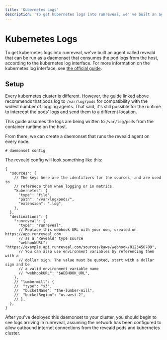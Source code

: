 ```yaml
---
title: 'Kubernetes Logs'
description: 'To get kubernetes logs into runreveal, we''ve built an agent called reveald that'
---
```


# Kubernetes Logs

To get kubernetes logs into runreveal, we've built an agent called reveald that
can be run as a daemonset that consumes the pod logs from the host, according to
the kubernetes log interface.  For more information on the kubernetes log
interface, see [the official
guide](https://kubernetes.io/docs/concepts/cluster-administration/logging/).

## Setup

Every kubernetes cluster is different.  However, the guide linked above
recommends that pods log to `/var/log/pods` for compatibility with the widest
number of logging agents.  That said, it's still possible for the runtime to
intercept the pods' logs and send them to a different location.

This guide assumes the logs are being written to `/var/log/pods` from the
container runtime on the host.

From there, we can create a daemonset that runs the reveald agent on every node.

```
# daemonset config
```

The reveald config will look something like this:

```
{
  "sources": {
    // The keys here are the identifiers for the sources, and are used to
    // refernece them when logging or in metrics.
    "kubernetes": {
      "type": "file",
      "path": "/var/log/pods/",
      "extension": ".log",
    },
  },
  "destinations": {
    "runreveal": {
      "type": "runreveal",
      // Replace this webhook URL with your own, created on https://app.runreveal.com
      // as a "Reveald" type source
      "webhookURL": "https://example.api.runreveal.com/sources/kawa/webhook/0123456789",
      // You can also use environment variables by referencing them with a
      // dollar sign. The value must be quoted, start with a dollar sign and be
      // a valid environment variable name
      // "webhookURL": "$WEBHOOK_URL",
    },
    // "lumbermill": {
    //  "type": "s3",
    //  "bucketName": "the-lumber-mill",
    //  "bucketRegion": "us-west-2",
    // },
  },
}
```

After you've deployed this daemonset to your cluster, you should begin to see
logs arriving in runreveal, assuming the network has been configured to allow
outbound internet connections from the reveald pods and kubernetes cluster.
